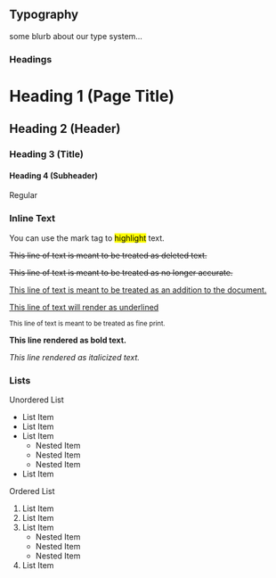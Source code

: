 
## Typography

some blurb about our type system...

### Headings

<Card>
  <CardBody>
    <h1>Heading 1 (Page Title)</h1>
    <h2>Heading 2 (Header)</h2>
    <h3>Heading 3 (Title)</h3>
    <h4>Heading 4 (Subheader)</h4>
    <div>Regular</div>
  </CardBody>
</Card>

### Inline Text

<Card>
  <CardBody>
    <p>
      You can use the mark tag to <mark>highlight</mark> text.
    </p>
    <p>
      <del>This line of text is meant to be treated as deleted text.</del>
    </p>
    <p>
      <s>This line of text is meant to be treated as no longer accurate.</s>
    </p>
    <p>
      <ins>
        This line of text is meant to be treated as an addition to the document.
      </ins>
    </p>
    <p>
      <u>This line of text will render as underlined</u>
    </p>
    <p>
      <small>This line of text is meant to be treated as fine print.</small>
    </p>
    <p>
      <strong>This line rendered as bold text.</strong>
    </p>
    <p>
      <em>This line rendered as italicized text.</em>
    </p>
  </CardBody>
</Card>

### Lists

<Card>
  <CardBody>
    <p>Unordered List</p>
    <ul>
      <li>List Item</li>
      <li>List Item</li>
      <li>
        List Item
        <ul>
          <li>Nested Item</li>
          <li>Nested Item</li>
          <li>Nested Item</li>
        </ul>
      </li>
      <li>List Item</li>
    </ul>
    <p>Ordered List</p>
    <ol>
      <li>List Item</li>
      <li>List Item</li>
      <li>
        List Item
        <ul>
          <li>Nested Item</li>
          <li>Nested Item</li>
          <li>Nested Item</li>
        </ul>
      </li>
      <li>List Item</li>
    </ol>
  </CardBody>
</Card>
